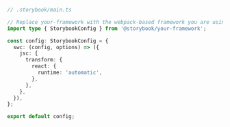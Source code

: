 ```ts
// .storybook/main.ts

// Replace your-framework with the webpack-based framework you are using (e.g., react-webpack5)
import type { StorybookConfig } from '@storybook/your-framework';

const config: StorybookConfig = {
  swc: (config, options) => ({
    jsc: {
      transform: {
        react: {
          runtime: 'automatic',
        },
      },
    },
  }),
};

export default config;
```
